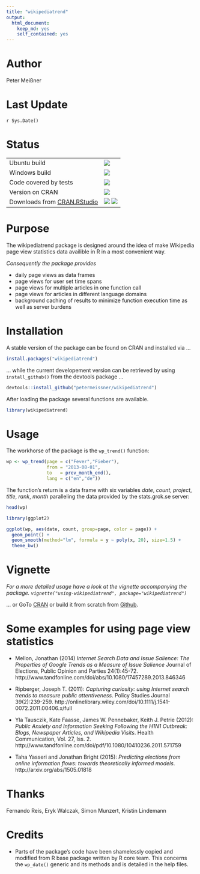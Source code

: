 ```yaml
---
title: "wikipediatrend"
output:
  html_document:
    keep_md: yes
    self_contained: yes
---
```


# Author

Peter Meißner



# Last Update

`r Sys.Date()`



# Status

<table>
<tr>
<td> 
Ubuntu build </td>
<td> 
<img src="https://api.travis-ci.org/petermeissner/wikipediatrend.svg?branch=master">
</td>
</tr>
<tr>
<td> 
Windows build
</td>
<td> 
<img src="http://ci.appveyor.com/api/projects/status/github/petermeissner/wikipediatrend">
</td>
</tr>
<tr>
<td> 
Code covered by tests
</td>
<td> 
<img src="https://coveralls.io/repos/petermeissner/wikipediatrend/badge.svg">
</td>
</tr>
<tr>
<td>
Version on CRAN  
</td> 
<td>
<img src="http://www.r-pkg.org/badges/version/wikipediatrend">
</td>
</tr>
<tr>
<td>
Downloads from <a href='http://cran.rstudio.com/'>CRAN.RStudio</a>
</td>
<td>
<img src="http://cranlogs.r-pkg.org/badges/grand-total/wikipediatrend">
<img src="http://cranlogs.r-pkg.org/badges/wikipediatrend">
</td>
</tr>
</table>





# Purpose

The wikipediatrend package is designed around the idea of make Wikipedia page view statistics data availible in R in a most convenient way. 

*Consequently the package provides* 

- daily page views as data frames 
- page views for user set time spans
- page views for multiple articles in one function call
- page views for articles in different language domains 
- background caching of results to minimize function execution time as well as server burdens






# Installation 

A stable version of the package can be found on CRAN and installed via ...
```r
install.packages("wikipediatrend")
```

... while the current developement version can be retrieved by using `install_github()` from the devtools package ... 

```r
devtools::install_github("petermeissner/wikipediatrend")
```

After loading the package several functions are available.

```r
library(wikipediatrend)
```




# Usage


The workhorse of the package is the `wp_trend()` function:

```r
wp <- wp_trend(page = c("Fever","Fieber"), 
               from = "2013-08-01", 
               to   = prev_month_end(), 
               lang = c("en","de"))
```

The function's return is a data frame with six variables *date*, *count*, *project*, *title*, *rank*, *month* paralleling the data provided by the stats.grok.se server:

```r
head(wp)
```

```r
library(ggplot2)

ggplot(wp, aes(date, count, group=page, color = page)) + 
  geom_point() +
  geom_smooth(method="lm", formula = y ~ poly(x, 20), size=1.5) +
  theme_bw()
```




# Vignette

*For a more detailed usage have a look at the vignette accompanying the package. `vignette("using-wikipediatrend", package="wikipediatrend")`*

... or GoTo [CRAN](http://cran.r-project.org/web/packages/wikipediatrend/index.html) or build it from scratch from [Github](https://raw.githubusercontent.com/petermeissner/wikipediatrend/master/vignettes/using-wikipediatrend.Rmd).



# Some examples for using page view statistics


- Mellon, Jonathan (2014) *Internet Search Data and Issue Salience: The Properties of Google Trends as a Measure of Issue Salience* Journal of Elections, Public Opinion and Parties 24(1):45-72.
http://www.tandfonline.com/doi/abs/10.1080/17457289.2013.846346 

- Ripberger, Joseph T. (2011): *Capturing curiosity: using Internet search trends to measure public attentiveness*. Policy Studies Journal 39(2):239-259.
http://onlinelibrary.wiley.com/doi/10.1111/j.1541-0072.2011.00406.x/full

- Yla Tausczik, Kate Faasse, James W. Pennebaker, Keith J. Petrie (2012): *Public Anxiety and Information Seeking Following the H1N1 Outbreak: Blogs, Newspaper Articles, and Wikipedia Visits*. Health Communication, Vol. 27, Iss. 2.
 http://www.tandfonline.com/doi/pdf/10.1080/10410236.2011.571759

- Taha Yasseri and Jonathan Bright (2015): *Predicting elections from online information flows: towards theoretically informed models*. http://arxiv.org/abs/1505.01818

 




# Thanks 

Fernando Reis, Eryk Walczak, Simon Munzert, Kristin Lindemann





# Credits

- Parts of the package's code have been shamelessly copied and modified from R base package written by R core team. This concerns the `wp_date()` generic and its methods and is detailed in the help files. 







